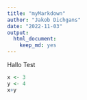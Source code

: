 ---
title: "myMarkdown"
author: "Jakob Dichgans"
date: "2022-11-03"
output: 
  html_document: 
    keep_md: yes
---

Hallo Test

```{r, eval=TRUE}
x <- 3
y <- 4
x+y
```



